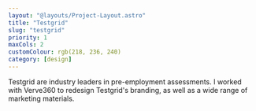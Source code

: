 ---
layout: "@layouts/Project-Layout.astro"
title: "Testgrid"
slug: "testgrid"
priority: 1
maxCols: 2
customColour: rgb(218, 236, 240)
category: [design]
---

Testgrid are industry leaders in pre-employment assessments. I worked with Verve360 to redesign Testgrid's branding, as well as a wide range of marketing materials.
